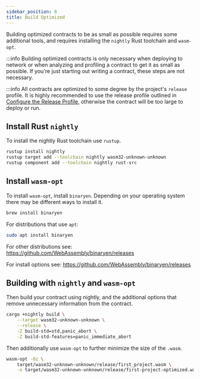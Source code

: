 ```yaml
---
sidebar_position: 8
title: Build Optimized
---
```



Building optimized contracts to be as small as possible requires some additional tools, and requires installing the `nightly` Rust toolchain and `wasm-opt`.

:::info Building optimized contracts is only necessary when deploying to network or when analyzing and profiling a contract to get it as small as possible. If you're just starting out writing a contract, these steps are not necessary.


:::info All contracts are optimized to some degree by the project's `release` profile. It is highly recommended to use the release profile outlined in [Configure the Release Profile], otherwise the contract will be too large to deploy or run.


[configure the release profile]: create-a-project#configure-the-release-profile

## Install Rust `nightly`

To install the nightly Rust toolchain use `rustup`.

```sh
rustup install nightly
rustup target add --toolchain nightly wasm32-unknown-unknown
rustup component add --toolchain nightly rust-src
```

## Install `wasm-opt`

To install `wasm-opt`, install `binaryen`. Depending on your operating system there may be different ways to install it.

<Tabs>
<TabItem value="macos" label="macOS" default>

```sh
brew install binaryen
```

</TabItem>
<TabItem value="linux" label="Linux">

For distributions that use `apt`:

```sh
sudo apt install binaryen
```

For other distributions see:  
https://github.com/WebAssembly/binaryen/releases

</TabItem>
<TabItem value="windows" label="Windows">

For install options see: https://github.com/WebAssembly/binaryen/releases

</TabItem>
</Tabs>

## Building with `nightly` and `wasm-opt`

Then build your contract using nightly, and the additional options that remove unnecessary information from the contract.

```sh
cargo +nightly build \
    --target wasm32-unknown-unknown \
    --release \
    -Z build-std=std,panic_abort \
    -Z build-std-features=panic_immediate_abort
```

Then additionally use `wasm-opt` to further minimize the size of the `.wasm`.

```sh
wasm-opt -Oz \
    target/wasm32-unknown-unknown/release/first_project.wasm \
    -o target/wasm32-unknown-unknown/release/first-project-optimized.wasm
```
